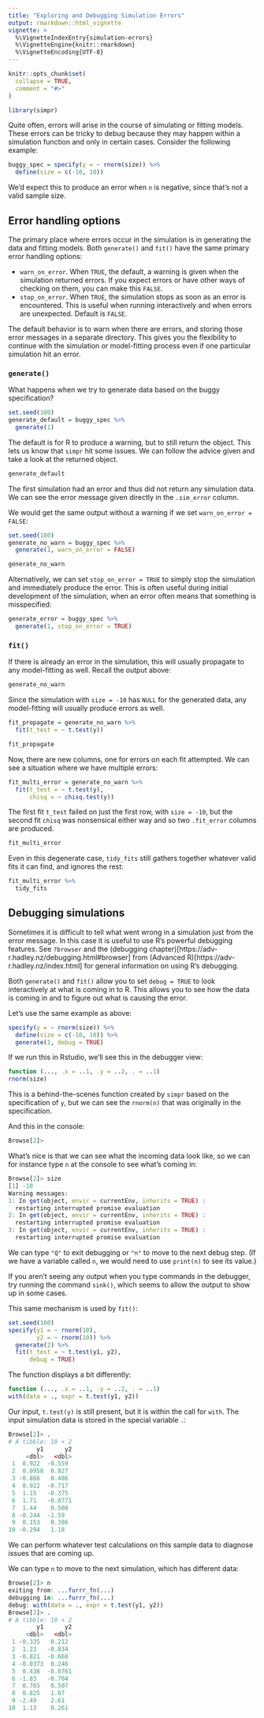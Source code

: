```yaml
---
title: "Exploring and Debugging Simulation Errors"
output: rmarkdown::html_vignette
vignette: >
  %\VignetteIndexEntry{simulation-errors}
  %\VignetteEngine{knitr::rmarkdown}
  %\VignetteEncoding{UTF-8}
---
```


```r
knitr::opts_chunk$set(
  collapse = TRUE,
  comment = "#>"
)
```

```r
library(simpr)
```

Quite often, errors will arise in the course of simulating or fitting models.  These errors can be tricky to debug because they may happen within a simulation function and only in certain cases.  Consider the following example:

```r
buggy_spec = specify(y = ~ rnorm(size)) %>%
  define(size = c(-10, 10))

```

We'd expect this to produce an error when `n` is negative, since that's not a valid sample size.

## Error handling options

The primary place where errors occur in the simulation is in generating the data and fitting models.  Both `generate()` and `fit()` have the same primary error handling options:

   - `warn_on_error`. When `TRUE`, the default, a warning is given when the simulation returned errors.  If you expect errors or have other ways of checking on them, you can make this `FALSE`.
  - `stop_on_error`. When `TRUE`, the simulation stops as soon as an error is encountered.  This is useful when running interactively and when errors are unexpected. Default is `FALSE`.
  
The default behavior is to warn when there are errors, and storing those error messages in a separate directory.  This gives you the flexibility to continue with the simulation or model-fitting process even if one particular simulation hit an error.

### `generate()` 

What happens when we try to generate data based on the buggy specification?

```r
set.seed(100)
generate_default = buggy_spec %>% 
  generate(1)

```

The default is for R to produce a warning, but to still return the object.  This lets us know that `simpr` hit some issues.  We can follow the advice given and take a look at the returned object.

```r
generate_default
```

The first simulation had an error and thus did not return any simulation data. We can see the error message given directly in the `.sim_error` column.

We would get the same output without a warning if we set `warn_on_error = FALSE`:

```r
set.seed(100)
generate_no_warn = buggy_spec %>% 
  generate(1, warn_on_error = FALSE)

generate_no_warn
```

Alternatively, we can set `stop_on_error = TRUE` to simply stop the simulation and immediately produce the error.  This is often useful during initial development of the simulation, when an error often means that something is misspecified:

```r
generate_error = buggy_spec %>% 
  generate(1, stop_on_error = TRUE)
```

### `fit()`

If there is already an error in the simulation, this will usually propagate to any model-fitting as well. Recall the output above:

```r
generate_no_warn
```

Since the simulation with `size = -10` has `NULL` for the generated data, any model-fitting will usually produce errors as well.

```r
fit_propagate = generate_no_warn %>% 
  fit(t_test = ~ t.test(y))
```

```r
fit_propagate
```

Now, there are new columns, one for errors on each fit attempted.  We can see a situation where we have multiple errors:

```r
fit_multi_error = generate_no_warn %>% 
  fit(t_test = ~ t.test(y),
      chisq = ~ chisq.test(y))

```

The first fit `t_test` failed on just the first row, with `size = -10`, but the second fit `chisq` was nonsensical either way and so two `.fit_error` columns are produced.

```r
fit_multi_error
```

Even in this degenerate case, `tidy_fits` still gathers together whatever valid fits it can find, and ignores the rest:

```r
fit_multi_error %>% 
  tidy_fits

```

## Debugging simulations

Sometimes it is difficult to tell what went wrong in a simulation just from the error message.  In this case it is useful to use R's powerful debugging features.  See `?browser` and the (debugging chapter)[https://adv-r.hadley.nz/debugging.html#browser] from (Advanced R)[https://adv-r.hadley.nz/index.html] for general information on using R's debugging.

Both `generate()` and `fit()` allow you to set `debug = TRUE` to look interactively at what is coming in to R.  This allows you to see how the data is coming in and to figure out what is causing the error.

Let's use the same example as above:
```r
specify(y = ~ rnorm(size)) %>%
  define(size = c(-10, 10)) %>% 
  generate(1, debug = TRUE)

```

If we run this in Rstudio, we'll see this in the debugger view:

```r
function (..., .x = ..1, .y = ..2, . = ..1) 
rnorm(size)
```

This is a behind-the-scenes function created by `simpr` based on the specification of `y`, but we can see the `rnorm(n)` that was originally in the specification.

And this in the console:

```r
Browse[2]> 
```

What's nice is that we can see what the incoming data look like, so we can for instance type `n` at the console to see what's coming in:

```r
Browse[2]> size
[1] -10
Warning messages:
1: In get(object, envir = currentEnv, inherits = TRUE) :
  restarting interrupted promise evaluation
2: In get(object, envir = currentEnv, inherits = TRUE) :
  restarting interrupted promise evaluation
3: In get(object, envir = currentEnv, inherits = TRUE) :
  restarting interrupted promise evaluation
```

We can type `"Q"` to exit debugging or `"n"` to move to the next debug step.  (If we have a variable called `n`, we would need to use `print(n)` to see its value.)

If you aren't seeing any output when you type commands in the debugger, try running the command `sink()`, which seems to allow the output to show up in some cases.

This same mechanism is used by `fit()`:

```r
set.seed(100)
specify(y1 = ~ rnorm(10),
        y2 = ~ rnorm(10)) %>%
  generate(2) %>% 
  fit(t_test = ~ t.test(y1, y2),
      debug = TRUE)
```

The function displays a bit differently:

```r
function (..., .x = ..1, .y = ..2, . = ..1) 
with(data = ., expr = t.test(y1, y2))
```

Our input, `t.test(y)` is still present, but it is within the call for `with`.  The input simulation data is stored in the special variable `.`:

```r
Browse[2]> .
# A tibble: 10 × 2
        y1      y2
     <dbl>   <dbl>
 1  0.922  -0.559 
 2  0.0958  0.827 
 3 -0.866   0.486 
 4  0.922  -0.717 
 5  1.15   -0.375 
 6  1.71   -0.0771
 7  1.44    0.508 
 8 -0.244  -1.59  
 9  0.153   0.386 
10 -0.294   1.18  
```

We can perform whatever test calculations on this sample data to diagnose issues that are coming up.

We can type `n` to move to the next simulation, which has different data:

```r
Browse[2]> n
exiting from: ...furrr_fn(...)
debugging in: ...furrr_fn(...)
debug: with(data = ., expr = t.test(y1, y2))
Browse[2]> .
# A tibble: 10 × 2
        y1      y2
     <dbl>   <dbl>
 1 -0.335   0.212 
 2  1.23   -0.834 
 3 -0.821  -0.668 
 4 -0.0373  0.246 
 5  0.436  -0.0761
 6 -1.83   -0.704 
 7  0.765   0.507 
 8  0.825   1.07  
 9 -2.49    2.61  
10  1.13    0.261 
```

